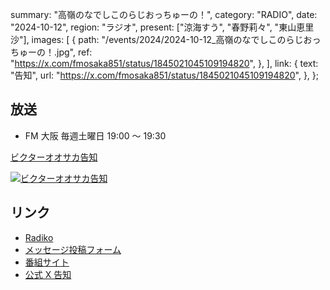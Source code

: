   summary: "高嶺のなでしこのらじおっちゅーの！",
  category: "RADIO",
  date: "2024-10-12",
  region: "ラジオ",
  present: ["涼海すう", "春野莉々", "東山恵里沙"],
  images: [
    {
      path: "/events/2024/2024-10-12_高嶺のなでしこのらじおっちゅーの！.jpg",
      ref: "https://x.com/fmosaka851/status/1845021045109194820",
    },
  ],
  link: {
    text: "告知",
    url: "https://x.com/fmosaka851/status/1845021045109194820",
  },
};

## 放送

- FM 大阪 毎週土曜日 19:00 〜 19:30

[ビクターオオサカ告知](https://x.com/VictorE_osaka/status/1845051668280578543)

[![ビクターオオサカ告知](/events/2024/2024-10-12_高嶺のなでしこのらじおっちゅーの！_2.jpg)](/events/2024/2024-10-12_高嶺のなでしこのらじおっちゅーの！_2.jpg)

## リンク

- [Radiko](https://radiko.jp/share/?sid=FMO&t=20241005190000)
- [メッセージ投稿フォーム](https://fmosaka.futureartist.net/enquete/354047)
- [番組サイト](https://www.fmosaka.net/_ct/17722199)
- [公式 X 告知](https://x.com/takanenofficial/status/1836979149044600863)
